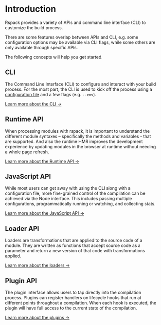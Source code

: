 # Introduction

Rspack provides a variety of APIs and command line interface (CLI) to customize the build process.

There are some features overlap between APIs and CLI, e.g. some configuration options may be available via CLI flags, while some others are only available through specific APIs.

The following concepts will help you get started.

## CLI

The Command Line Interface (CLI) to configure and interact with your build process. For the most part, the CLI is used to kick off the process using a [configuration file](/config/index) and a few flags (e.g. `--env`).

[Learn more about the CLI →](/api/cli)

## Runtime API

When processing modules with rspack, it is important to understand the different module syntaxes – specifically the methods and variables - that are supported. And also the runtime HMR improves the development experience by updating modules in the browser at runtime without needing a whole page refresh.

[Learn more about the Runtime API →](/api/runtime-api/module-methods)

## JavaScript API

While most users can get away with using the CLI along with a configuration file, more fine-grained control of the compilation can be achieved via the Node interface. This includes passing multiple configurations, programmatically running or watching, and collecting stats.

[Learn more about the JavaScript API →](/api/javascript-api/index)

## Loader API

Loaders are transformations that are applied to the source code of a module. They are written as functions that accept source code as a parameter and return a new version of that code with transformations applied.

[Learn more about the loaders →](/api/loader-api/index)

## Plugin API

The plugin interface allows users to tap directly into the compilation process. Plugins can register handlers on lifecycle hooks that run at different points throughout a compilation. When each hook is executed, the plugin will have full access to the current state of the compilation.

[Learn more about the plugins →](/api/plugin-api/index)
